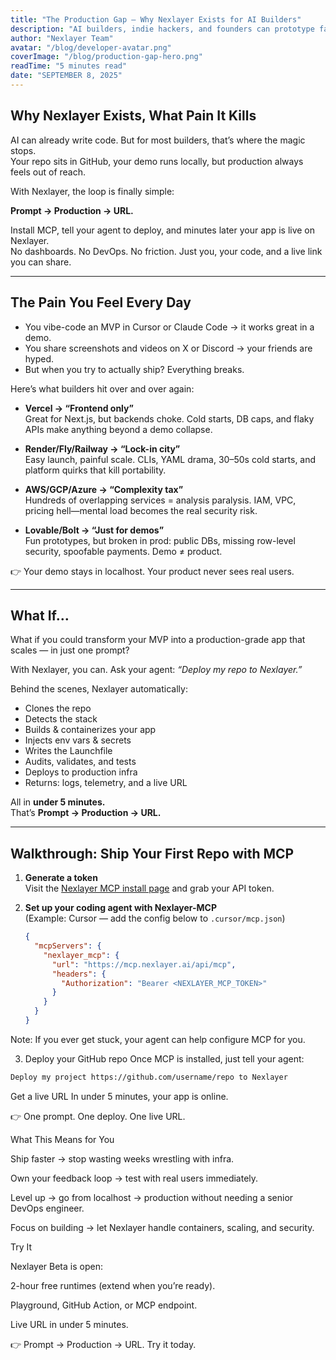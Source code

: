 ```yaml
---
title: "The Production Gap — Why Nexlayer Exists for AI Builders"
description: "AI builders, indie hackers, and founders can prototype faster than ever. But most projects die before reaching users. Nexlayer was built to kill that pain."
author: "Nexlayer Team"
avatar: "/blog/developer-avatar.png"
coverImage: "/blog/production-gap-hero.png"
readTime: "5 minutes read"
date: "SEPTEMBER 8, 2025"
---
```




## Why Nexlayer Exists, What Pain It Kills

AI can already write code. But for most builders, that’s where the magic stops.  
Your repo sits in GitHub, your demo runs locally, but production always feels out of reach.  

With Nexlayer, the loop is finally simple:  

**Prompt → Production → URL.**  

Install MCP, tell your agent to deploy, and minutes later your app is live on Nexlayer.  
No dashboards. No DevOps. No friction. Just you, your code, and a live link you can share.  

---

## The Pain You Feel Every Day

- You vibe-code an MVP in Cursor or Claude Code → it works great in a demo.  
- You share screenshots and videos on X or Discord → your friends are hyped.  
- But when you try to actually ship? Everything breaks.  

Here’s what builders hit over and over again:

- **Vercel → “Frontend only”**  
  Great for Next.js, but backends choke. Cold starts, DB caps, and flaky APIs make anything beyond a demo collapse.  

- **Render/Fly/Railway → “Lock-in city”**  
  Easy launch, painful scale. CLIs, YAML drama, 30–50s cold starts, and platform quirks that kill portability.  

- **AWS/GCP/Azure → “Complexity tax”**  
  Hundreds of overlapping services = analysis paralysis. IAM, VPC, pricing hell—mental load becomes the real security risk.  

- **Lovable/Bolt → “Just for demos”**  
  Fun prototypes, but broken in prod: public DBs, missing row-level security, spoofable payments. Demo ≠ product.  

👉 Your demo stays in localhost. Your product never sees real users.  

---

## What If…

What if you could transform your MVP into a production-grade app that scales — in just one prompt?  

With Nexlayer, you can. Ask your agent: *“Deploy my repo to Nexlayer.”*  

Behind the scenes, Nexlayer automatically:  
- Clones the repo  
- Detects the stack  
- Builds & containerizes your app  
- Injects env vars & secrets  
- Writes the Launchfile  
- Audits, validates, and tests  
- Deploys to production infra  
- Returns: logs, telemetry, and a live URL  

All in **under 5 minutes.**  
That’s **Prompt → Production → URL.**  

---

## Walkthrough: Ship Your First Repo with MCP

1. **Generate a token**  
   Visit the [Nexlayer MCP install page](https://app.nexlayer.com) and grab your API token.  

2. **Set up your coding agent with Nexlayer-MCP**  
   (Example: Cursor — add the config below to `.cursor/mcp.json`)  

   ```json
   {
     "mcpServers": {
       "nexlayer_mcp": {
         "url": "https://mcp.nexlayer.ai/api/mcp",
         "headers": {
           "Authorization": "Bearer <NEXLAYER_MCP_TOKEN>"
         }
       }
     }
   }

Note: If you ever get stuck, your agent can help configure MCP for you.

3. Deploy your GitHub repo
Once MCP is installed, just tell your agent:

```bash
Deploy my project https://github.com/username/repo to Nexlayer
```


Get a live URL
In under 5 minutes, your app is online.

👉 One prompt. One deploy. One live URL.

What This Means for You

Ship faster → stop wasting weeks wrestling with infra.

Own your feedback loop → test with real users immediately.

Level up → go from localhost → production without needing a senior DevOps engineer.

Focus on building → let Nexlayer handle containers, scaling, and security.

Try It

Nexlayer Beta is open:

2-hour free runtimes (extend when you’re ready).

Playground, GitHub Action, or MCP endpoint.

Live URL in under 5 minutes.

👉 Prompt → Production → URL. Try it today.

